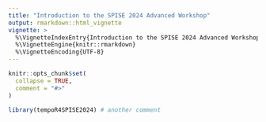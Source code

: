 ```yaml
---
title: "Introduction to the SPISE 2024 Advanced Workshop"
output: rmarkdown::html_vignette
vignette: >
  %\VignetteIndexEntry{Introduction to the SPISE 2024 Advanced Workshop}
  %\VignetteEngine{knitr::rmarkdown}
  %\VignetteEncoding{UTF-8}
---
```


```r
knitr::opts_chunk$set(
  collapse = TRUE,
  comment = "#>"
)
```

```r
library(tempoR4SPISE2024) # another comment
```
